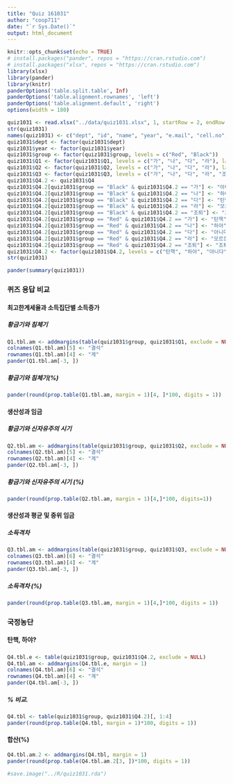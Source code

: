 ```yaml
---
title: "Quiz 161031"
author: "coop711"
date: "`r Sys.Date()`"
output: html_document
---
```


```r
knitr::opts_chunk$set(echo = TRUE)
# install.packages("pander", repos = "https://cran.rstudio.com")
# install.packages("xlsx", repos = "https://cran.rstudio.com")
library(xlsx)
library(pander)
library(knitr)
panderOptions('table.split.table', Inf)
panderOptions('table.alignment.rownames', 'left')
panderOptions('table.alignment.default', 'right')
options(width = 180)
```

```r
quiz1031 <- read.xlsx("../data/quiz1031.xlsx", 1, startRow = 2, endRow = 97, colIndex = c(3:7, 9:14), colClasses = c(rep("character", 11)), stringsAsFactors = FALSE)
str(quiz1031)
names(quiz1031) <- c("dept", "id", "name", "year", "e.mail", "cell.no", "Q1", "Q2", "Q3", "Q4", "group")
quiz1031$dept <- factor(quiz1031$dept)
quiz1031$year <- factor(quiz1031$year)
quiz1031$group <- factor(quiz1031$group, levels = c("Red", "Black"))
quiz1031$Q1 <- factor(quiz1031$Q1, levels = c("가", "나", "다", "라"), labels = c("높을 때 높았다", "높이면 높아진다", "소득이 많았다", "소득이 많아진다"))
quiz1031$Q2 <- factor(quiz1031$Q2, levels = c("가", "나", "다", "라"), labels = c("황금기 함께 상승", "신자유주의시기 함께 상승", "신자유주의 시기 생산성 상승", "신자유주의 시기 임금 상승"))
quiz1031$Q3 <- factor(quiz1031$Q3, levels = c("가", "나", "다", "라", "조퇴"), labels = c("임금 상승 미흡", "급속한 고임금 증가율", "임금 격차 심화", "중산층 회복세", "조퇴"))
quiz1031$Q4.2 <- quiz1031$Q4
quiz1031$Q4.2[quiz1031$group == "Black" & quiz1031$Q4.2 == "가"] <- "아니다"
quiz1031$Q4.2[quiz1031$group == "Black" & quiz1031$Q4.2 == "나"] <- "하야"
quiz1031$Q4.2[quiz1031$group == "Black" & quiz1031$Q4.2 == "다"] <- "탄핵"
quiz1031$Q4.2[quiz1031$group == "Black" & quiz1031$Q4.2 == "라"] <- "모르겠다"
quiz1031$Q4.2[quiz1031$group == "Black" & quiz1031$Q4.2 == "조퇴"] <- "조퇴"
quiz1031$Q4.2[quiz1031$group == "Red" & quiz1031$Q4.2 == "가"] <- "탄핵"
quiz1031$Q4.2[quiz1031$group == "Red" & quiz1031$Q4.2 == "나"] <- "하야"
quiz1031$Q4.2[quiz1031$group == "Red" & quiz1031$Q4.2 == "다"] <- "아니다"
quiz1031$Q4.2[quiz1031$group == "Red" & quiz1031$Q4.2 == "라"] <- "모르겠다"
quiz1031$Q4.2[quiz1031$group == "Red" & quiz1031$Q4.2 == "조퇴"] <- "조퇴"
quiz1031$Q4.2 <- factor(quiz1031$Q4.2, levels = c("탄핵", "하야", "아니다", "모르겠다", "조퇴"))
str(quiz1031)
```

```r
pander(summary(quiz1031))
```

### 퀴즈 응답 비교

#### 최고한계세율과 소득집단별 소득증가

##### 황금기와 침체기

```r
Q1.tbl.am <- addmargins(table(quiz1031$group, quiz1031$Q1, exclude = NULL), margin = 1)
colnames(Q1.tbl.am)[5] <- "결석"
rownames(Q1.tbl.am)[4] <- "계"
pander(Q1.tbl.am[-3, ])
```

##### 황금기와 침체기(%)

```r
pander(round(prop.table(Q1.tbl.am, margin = 1)[4, ]*100, digits = 1))
```

#### 생산성과 임금

##### 황금기와 신자유주의 시기

```r
Q2.tbl.am <- addmargins(table(quiz1031$group, quiz1031$Q2, exclude = NULL), margin = 1)
colnames(Q2.tbl.am)[5] <- "결석"
rownames(Q2.tbl.am)[4] <- "계"
pander(Q2.tbl.am[-3, ])
```

##### 황금기와 신자유주의 시기 (%)

```r
pander(round(prop.table(Q2.tbl.am, margin = 1)[4,]*100, digits=1))
```

#### 생산성과 평균 및 중위 임금

##### 소득격차

```r
Q3.tbl.am <- addmargins(table(quiz1031$group, quiz1031$Q3, exclude = NULL), margin = 1)
colnames(Q3.tbl.am)[6] <- "결석"
rownames(Q3.tbl.am)[4] <- "계"
pander(Q3.tbl.am[-3, ])
```

##### 소득격차 (%)

```r
pander(round(prop.table(Q3.tbl.am, margin = 1)[4,]*100, digits = 1))
```

### 국정농단

#### 탄핵, 하야?

##### 

```r
Q4.tbl.e <- table(quiz1031$group, quiz1031$Q4.2, exclude = NULL)
Q4.tbl.am <- addmargins(Q4.tbl.e, margin = 1)
colnames(Q4.tbl.am)[6] <- "결석"
rownames(Q4.tbl.am)[4] <- "계"
pander(Q4.tbl.am[-3, ])
```

##### % 비교.  

```r
Q4.tbl <- table(quiz1031$group, quiz1031$Q4.2)[, 1:4]
pander(round(prop.table(Q4.tbl, margin = 1)*100, digits = 1))
```

#### 합산(%)

```r
Q4.tbl.am.2 <- addmargins(Q4.tbl, margin = 1)
pander(round(prop.table(Q4.tbl.am.2[3, ])*100, digits = 1))
```

```r
#save.image("../R/quiz1031.rda")
```